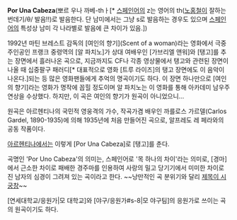{{{#!html
<iframe width="560" height="315" src="//www.youtube.com/embed/F2zTd_YwTvo" frameborder="0" allowfullscreen></iframe>}}}

'''Por Una Cabeza'''(뽀르 우나 까베-thㅏ[* [[스페인어]]의 z는 영어의 th([[노홍철]]이 잘하는 번데기/θ/ 발음!!)로 발음한다. 단 남미에서는 그냥 s로 발음하는 경우도 있으며 [[스페인어]]의 특성상 남미 각 나라별로 발음에 큰 차이가 있음.])

1992년 마틴 브레스트 감독의 [여인의 향기](Scent of a woman)라는 영화에서 극중 주인공인 프랭크 중령역의 [알 파치노]가 상대 여배우인 [가브리엘 앤워]와 [탱고]를 추는 장면에서 흘러나온 곡으로, 지금까지도 CF나 각종 영상물에서 탱고와 관련된 장면이 나올 때 십중팔구 패러디[* 대표적으로 영화 [트루 라이즈]의 탱고 장면에도 이 음악이 나온다.]되는 등 많은 영화팬들에게 추억의 명곡이기도 하다. 이 장면 하나만으로 [여인의 향기]라는 영화가 명작에 꼽힐 정도이며 알 파치노는 이 영화를 통해 아카데미 남우주연상을 수상했다. 하지만, 이 곡은 여인의 향기가 원곡이 아니었으니...

{{{#!html
<iframe width="480" height="360" src="http://www.youtube.com/embed/dXXt7cg5peQ" frameborder="0" allowfullscreen></iframe>
}}}

원곡은 아르헨티나의 국민적 영웅격의 가수, 작곡가겸 배우인 까를로스 가르델(Carlos Gardel, 1890-1935)에 의해 1935년에 처음 만들어진 곡으로, 알프레도 레 페라와의 공동 작품이다. 

{{{#!html
<object width="480" height="360"><param name="movie" value="http://www.youtube.com/v/OLN9okXvRUY?version=3&amp;hl=en_GB"></param><param name="allowFullScreen" value="true"></param><param name="allowscriptaccess" value="always"></param><embed src="http://www.youtube.com/v/OLN9okXvRUY?version=3&amp;hl=en_GB" type="application/x-shockwave-flash" width="480" height="360" allowscriptaccess="always" allowfullscreen="true"></embed></object>
}}}

[[아르헨티나]]에서는 이렇게 [Por Una Cabeza]로 [탱고]를 춘다.

곡명인 'Por Uno Cabeza'의 의미는, 스페인어로 '목 하나의 차이'라는 의미로, [경마]에서 근소한 차이로 패배한 경주마를 인용하여 사랑의 밀고 당기기에서 미미한 차이로 진 남자의 심경이 그려져 있는 곡이라고 한다. ~~낭만적인 곡 분위기와 달리 [[가사가 시궁창|제목이 시궁창]]~~

[연세대학교/응원가|모 대학교]와 [야구/응원가#s-8|모 야구팀]의 응원가로 쓰이는 곡의 원곡이기도 하다.
